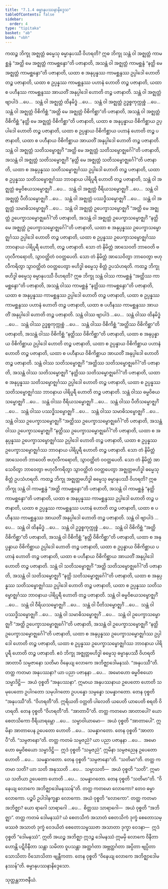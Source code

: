 ```yaml
---
title: "7.1.4 ဓမ္မာနုပဿနာနိဒ္ဒေသ"
tableOfContents: false
sidebar:
  order: 4
type: "tipitaka"
basket: "ab"
book: "vbh"
---
```



<DynamicBreadcrumb />

<Division number="367" book="vbh">

<Paragraph number="1356" book="vbh">
ကထဉ္စ ဘိက္ခု အဇ္ဈတ္တံ ဓမ္မေသု ဓမ္မာနုပဿီ ဝိဟရတိ? ဣဓ ဘိက္ခု သန္တံ ဝါ အဇ္ဈတ္တံ ကာမစ္ဆန္ဒံ “အတ္ထိ မေ အဇ္ဈတ္တံ ကာမစ္ဆန္ဒော”တိ ပဇာနာတိ, အသန္တံ ဝါ အဇ္ဈတ္တံ ကာမစ္ဆန္ဒံ “နတ္ထိ မေ အဇ္ဈတ္တံ ကာမစ္ဆန္ဒော”တိ ပဇာနာတိ, ယထာ စ အနုပ္ပန္နဿ ကာမစ္ဆန္ဒဿ ဥပ္ပါဒေါ ဟောတိ တဉ္စ ပဇာနာတိ, ယထာ စ ဥပ္ပန္နဿ ကာမစ္ဆန္ဒဿ ပဟာနံ ဟောတိ တဉ္စ ပဇာနာတိ, ယထာ စ ပဟီနဿ ကာမစ္ဆန္ဒဿ အာယတိံ အနုပ္ပါဒေါ ဟောတိ တဉ္စ ပဇာနာတိ. သန္တံ ဝါ အဇ္ဈတ္တံ ဗျာပါဒံ …ပေ…  သန္တံ ဝါ အဇ္ဈတ္တံ ထိနမိဒ္ဓံ …ပေ…  သန္တံ ဝါ အဇ္ဈတ္တံ ဥဒ္ဓစ္စကုက္ကုစ္စံ …ပေ…  သန္တံ ဝါ အဇ္ဈတ္တံ ဝိစိကိစ္ဆံ “အတ္ထိ မေ အဇ္ဈတ္တံ ဝိစိကိစ္ဆာ”တိ ပဇာနာတိ, အသန္တံ ဝါ အဇ္ဈတ္တံ ဝိစိကိစ္ဆံ “နတ္ထိ မေ အဇ္ဈတ္တံ ဝိစိကိစ္ဆာ”တိ ပဇာနာတိ, ယထာ စ အနုပ္ပန္နာယ ဝိစိကိစ္ဆာယ ဥပ္ပါဒေါ ဟောတိ တဉ္စ ပဇာနာတိ, ယထာ စ ဥပ္ပန္နာယ ဝိစိကိစ္ဆာယ ပဟာနံ ဟောတိ တဉ္စ ပဇာနာတိ, ယထာ စ ပဟီနာယ ဝိစိကိစ္ဆာယ အာယတိံ အနုပ္ပါဒေါ ဟောတိ တဉ္စ ပဇာနာတိ.
</Paragraph>

<Paragraph number="1357" book="vbh">
သန္တံ ဝါ အဇ္ဈတ္တံ သတိသမ္ဗောဇ္ဈင်္ဂံ “အတ္ထိ မေ အဇ္ဈတ္တံ သတိသမ္ဗောဇ္ဈင်္ဂေါ”တိ ပဇာနာတိ, အသန္တံ ဝါ အဇ္ဈတ္တံ သတိသမ္ဗောဇ္ဈင်္ဂံ “နတ္ထိ မေ အဇ္ဈတ္တံ သတိသမ္ဗောဇ္ဈင်္ဂေါ”တိ ပဇာနာတိ, ယထာ စ အနုပ္ပန္နဿ သတိသမ္ဗောဇ္ဈင်္ဂဿ ဥပ္ပါဒေါ ဟောတိ တဉ္စ ပဇာနာတိ, ယထာ စ ဥပ္ပန္နဿ သတိသမ္ဗောဇ္ဈင်္ဂဿ ဘာဝနာယ ပါရိပူရီ ဟောတိ တဉ္စ ပဇာနာတိ, သန္တံ ဝါ အဇ္ဈတ္တံ ဓမ္မဝိစယသမ္ဗောဇ္ဈင်္ဂံ …ပေ…  သန္တံ ဝါ အဇ္ဈတ္တံ ဝီရိယသမ္ဗောဇ္ဈင်္ဂံ …ပေ…  သန္တံ ဝါ အဇ္ဈတ္တံ ပီတိသမ္ဗောဇ္ဈင်္ဂံ …ပေ…  သန္တံ ဝါ အဇ္ဈတ္တံ ပဿဒ္ဓိသမ္ဗောဇ္ဈင်္ဂံ …ပေ…  သန္တံ ဝါ အဇ္ဈတ္တံ သမာဓိသမ္ဗောဇ္ဈင်္ဂံ …ပေ…  သန္တံ ဝါ အဇ္ဈတ္တံ ဥပေက္ခာသမ္ဗောဇ္ဈင်္ဂံ “အတ္ထိ မေ အဇ္ဈတ္တံ ဥပေက္ခာသမ္ဗောဇ္ဈင်္ဂေါ”တိ ပဇာနာတိ, အသန္တံ ဝါ အဇ္ဈတ္တံ ဥပေက္ခာသမ္ဗောဇ္ဈင်္ဂံ “နတ္ထိ မေ အဇ္ဈတ္တံ ဥပေက္ခာသမ္ဗောဇ္ဈင်္ဂေါ”တိ ပဇာနာတိ, ယထာ စ အနုပ္ပန္နဿ ဥပေက္ခာသမ္ဗောဇ္ဈင်္ဂဿ ဥပ္ပါဒေါ ဟောတိ တဉ္စ ပဇာနာတိ, ယထာ စ ဥပ္ပန္နဿ ဥပေက္ခာသမ္ဗောဇ္ဈင်္ဂဿ ဘာဝနာယ ပါရိပူရီ ဟောတိ, တဉ္စ ပဇာနာတိ. သော တံ နိမိတ္တံ အာသေဝတိ ဘာဝေတိ ဗဟုလီကရောတိ, သွာဝတ္ထိတံ ဝဝတ္ထပေတိ. သော တံ နိမိတ္တံ အာသေဝိတွာ ဘာဝေတွာ ဗဟုလီကရိတွာ သွာဝတ္ထိတံ ဝဝတ္ထပေတွာ ဗဟိဒ္ဓါ ဓမ္မေသု စိတ္တံ ဥပသံဟရတိ.
</Paragraph>

<Paragraph number="1358" book="vbh">
ကထဉ္စ ဘိက္ခု ဗဟိဒ္ဓါ ဓမ္မေသု ဓမ္မာနုပဿီ ဝိဟရတိ? ဣဓ ဘိက္ခု သန္တံ ဝါဿ ကာမစ္ဆန္ဒံ “အတ္ထိဿ ကာမစ္ဆန္ဒော”တိ ပဇာနာတိ, အသန္တံ ဝါဿ ကာမစ္ဆန္ဒံ “နတ္ထိဿ ကာမစ္ဆန္ဒော”တိ ပဇာနာတိ, ယထာ စ အနုပ္ပန္နဿ ကာမစ္ဆန္ဒဿ ဥပ္ပါဒေါ ဟောတိ တဉ္စ ပဇာနာတိ, ယထာ စ ဥပ္ပန္နဿ ကာမစ္ဆန္ဒဿ ပဟာနံ ဟောတိ တဉ္စ ပဇာနာတိ, ယထာ စ ပဟီနဿ ကာမစ္ဆန္ဒဿ အာယတိံ အနုပ္ပါဒေါ ဟောတိ တဉ္စ ပဇာနာတိ. သန္တံ ဝါဿ ဗျာပါဒံ …ပေ…  သန္တံ ဝါဿ ထိနမိဒ္ဓံ …ပေ…  သန္တံ ဝါဿ ဥဒ္ဓစ္စကုက္ကုစ္စံ …ပေ…  သန္တံ ဝါဿ ဝိစိကိစ္ဆံ “အတ္ထိဿ ဝိစိကိစ္ဆာ”တိ ပဇာနာတိ, အသန္တံ ဝါဿ ဝိစိကိစ္ဆံ “နတ္ထိဿ ဝိစိကိစ္ဆာ”တိ ပဇာနာတိ, ယထာ စ အနုပ္ပန္နာယ ဝိစိကိစ္ဆာယ ဥပ္ပါဒေါ ဟောတိ တဉ္စ ပဇာနာတိ, ယထာ စ ဥပ္ပန္နာယ ဝိစိကိစ္ဆာယ ပဟာနံ ဟောတိ တဉ္စ ပဇာနာတိ, ယထာ စ ပဟီနာယ ဝိစိကိစ္ဆာယ အာယတိံ အနုပ္ပါဒေါ ဟောတိ တဉ္စ ပဇာနာတိ.
</Paragraph>

<Paragraph number="1359" book="vbh">
သန္တံ ဝါဿ သတိသမ္ဗောဇ္ဈင်္ဂံ “အတ္ထိဿ သတိသမ္ဗောဇ္ဈင်္ဂေါ”တိ ပဇာနာတိ, အသန္တံ ဝါဿ သတိသမ္ဗောဇ္ဈင်္ဂံ “နတ္ထိဿ သတိသမ္ဗောဇ္ဈင်္ဂေါ”တိ ပဇာနာတိ, ယထာ စ အနုပ္ပန္နဿ သတိသမ္ဗောဇ္ဈင်္ဂဿ ဥပ္ပါဒေါ ဟောတိ တဉ္စ ပဇာနာတိ, ယထာ စ ဥပ္ပန္နဿ သတိသမ္ဗောဇ္ဈင်္ဂဿ ဘာဝနာယ ပါရိပူရီ ဟောတိ တဉ္စ ပဇာနာတိ. သန္တံ ဝါဿ ဓမ္မဝိစယသမ္ဗောဇ္ဈင်္ဂံ …ပေ…  သန္တံ ဝါဿ ဝီရိယသမ္ဗောဇ္ဈင်္ဂံ …ပေ…  သန္တံ ဝါဿ ပီတိသမ္ဗောဇ္ဈင်္ဂံ …ပေ…  သန္တံ ဝါဿ ပဿဒ္ဓိသမ္ဗောဇ္ဈင်္ဂံ …ပေ…  သန္တံ ဝါဿ သမာဓိသမ္ဗောဇ္ဈင်္ဂံ …ပေ…  သန္တံ ဝါဿ ဥပေက္ခာသမ္ဗောဇ္ဈင်္ဂံ “အတ္ထိဿ ဥပေက္ခာသမ္ဗောဇ္ဈင်္ဂေါ”တိ ပဇာနာတိ, အသန္တံ ဝါဿ ဥပေက္ခာသမ္ဗောဇ္ဈင်္ဂံ “နတ္ထိဿ ဥပေက္ခာသမ္ဗောဇ္ဈင်္ဂေါ”တိ ပဇာနာတိ, ယထာ စ အနုပ္ပန္နဿ ဥပေက္ခာသမ္ဗောဇ္ဈင်္ဂဿ ဥပ္ပါဒေါ ဟောတိ တဉ္စ ပဇာနာတိ, ယထာ စ ဥပ္ပန္နဿ ဥပေက္ခာသမ္ဗောဇ္ဈင်္ဂဿ ဘာဝနာယ ပါရိပူရီ ဟောတိ တဉ္စ ပဇာနာတိ. သော တံ နိမိတ္တံ အာသေဝတိ ဘာဝေတိ ဗဟုလီကရောတိ, သွာဝတ္ထိတံ ဝဝတ္ထပေတိ. သော တံ နိမိတ္တံ အာသေဝိတွာ ဘာဝေတွာ ဗဟုလီကရိတွာ သွာဝတ္ထိတံ ဝဝတ္ထပေတွာ အဇ္ဈတ္တဗဟိဒ္ဓါ ဓမ္မေသု စိတ္တံ ဥပသံဟရတိ.
</Paragraph>

<Paragraph number="1360" book="vbh">
ကထဉ္စ ဘိက္ခု အဇ္ဈတ္တဗဟိဒ္ဓါ ဓမ္မေသု ဓမ္မာနုပဿီ ဝိဟရတိ? ဣဓ ဘိက္ခု သန္တံ ဝါ ကာမစ္ဆန္ဒံ “အတ္ထိ ကာမစ္ဆန္ဒော”တိ ပဇာနာတိ, အသန္တံ ဝါ ကာမစ္ဆန္ဒံ “နတ္ထိ ကာမစ္ဆန္ဒော”တိ ပဇာနာတိ, ယထာ စ အနုပ္ပန္နဿ ကာမစ္ဆန္ဒဿ ဥပ္ပါဒေါ ဟောတိ တဉ္စ ပဇာနာတိ, ယထာ စ ဥပ္ပန္နဿ ကာမစ္ဆန္ဒဿ ပဟာနံ ဟောတိ တဉ္စ ပဇာနာတိ, ယထာ စ ပဟီနဿ ကာမစ္ဆန္ဒဿ အာယတိံ အနုပ္ပါဒေါ ဟောတိ တဉ္စ ပဇာနာတိ. သန္တံ ဝါ ဗျာပါဒံ …ပေ…  သန္တံ ဝါ ထိနမိဒ္ဓံ …ပေ…  သန္တံ ဝါ ဥဒ္ဓစ္စကုက္ကုစ္စံ …ပေ…  သန္တံ ဝါ ဝိစိကိစ္ဆံ “အတ္ထိ ဝိစိကိစ္ဆာ”တိ ပဇာနာတိ, အသန္တံ ဝါ ဝိစိကိစ္ဆံ “နတ္ထိ ဝိစိကိစ္ဆာ”တိ ပဇာနာတိ, ယထာ စ အနုပ္ပန္နာယ ဝိစိကိစ္ဆာယ ဥပ္ပါဒေါ ဟောတိ တဉ္စ ပဇာနာတိ, ယထာ စ ဥပ္ပန္နာယ ဝိစိကိစ္ဆာယ ပဟာနံ ဟောတိ တဉ္စ ပဇာနာတိ, ယထာ စ ပဟီနာယ ဝိစိကိစ္ဆာယ အာယတိံ အနုပ္ပါဒေါ ဟောတိ တဉ္စ ပဇာနာတိ.
</Paragraph>

<Paragraph number="1361" book="vbh">
သန္တံ ဝါ သတိသမ္ဗောဇ္ဈင်္ဂံ “အတ္ထိ သတိသမ္ဗောဇ္ဈင်္ဂေါ”တိ ပဇာနာတိ, အသန္တံ ဝါ သတိသမ္ဗောဇ္ဈင်္ဂံ “နတ္ထိ သတိသမ္ဗောဇ္ဈင်္ဂေါ”တိ ပဇာနာတိ, ယထာ စ အနုပ္ပန္နဿ သတိသမ္ဗောဇ္ဈင်္ဂဿ ဥပ္ပါဒေါ ဟောတိ တဉ္စ ပဇာနာတိ, ယထာ စ ဥပ္ပန္နဿ သတိသမ္ဗောဇ္ဈင်္ဂဿ ဘာဝနာယ ပါရိပူရီ ဟောတိ တဉ္စ ပဇာနာတိ. သန္တံ ဝါ ဓမ္မဝိစယသမ္ဗောဇ္ဈင်္ဂံ …ပေ…  သန္တံ ဝါ ဝီရိယသမ္ဗောဇ္ဈင်္ဂံ …ပေ…  သန္တံ ဝါ ပီတိသမ္ဗောဇ္ဈင်္ဂံ …ပေ…  သန္တံ ဝါ ပဿဒ္ဓိသမ္ဗောဇ္ဈင်္ဂံ …ပေ…  သန္တံ ဝါ သမာဓိသမ္ဗောဇ္ဈင်္ဂံ …ပေ…  သန္တံ ဝါ ဥပေက္ခာသမ္ဗောဇ္ဈင်္ဂံ “အတ္ထိ ဥပေက္ခာသမ္ဗောဇ္ဈင်္ဂေါ”တိ ပဇာနာတိ, အသန္တံ ဝါ ဥပေက္ခာသမ္ဗောဇ္ဈင်္ဂံ “နတ္ထိ ဥပေက္ခာသမ္ဗောဇ္ဈင်္ဂေါ”တိ ပဇာနာတိ, ယထာ စ အနုပ္ပန္နဿ ဥပေက္ခာသမ္ဗောဇ္ဈင်္ဂဿ ဥပ္ပါဒေါ ဟောတိ တဉ္စ ပဇာနာတိ, ယထာ စ ဥပ္ပန္နဿ ဥပေက္ခာသမ္ဗောဇ္ဈင်္ဂဿ ဘာဝနာယ ပါရိပူရီ ဟောတိ တဉ္စ ပဇာနာတိ. ဧဝံ ဘိက္ခု အဇ္ဈတ္တဗဟိဒ္ဓါ ဓမ္မေသု ဓမ္မာနုပဿီ ဝိဟရတိ အာတာပီ သမ္ပဇာနော သတိမာ ဝိနေယျ လောကေ အဘိဇ္ဈာဒေါမနဿံ.
</Paragraph>

</Division>
<Division number="368" book="vbh">

<Paragraph number="1362" book="vbh">
“အနုပဿီ”တိ. တတ္ထ ကတမာ အနုပဿနာ? ယာ ပညာ ပဇာနနာ …ပေ…  အမောဟော ဓမ္မဝိစယော သမ္မာဒိဋ္ဌိ—  အယံ ဝုစ္စတိ “အနုပဿနာ”. ဣမာယ အနုပဿနာယ ဥပေတော ဟောတိ သမုပေတော ဥပါဂတော သမုပါဂတော ဥပပန္နော သမ္ပန္နော သမန္နာဂတော. တေန ဝုစ္စတိ “အနုပဿီ”တိ.
</Paragraph>

</Division>
<Division number="369" book="vbh">

<Paragraph number="1363" book="vbh">
“ဝိဟရတီ”တိ. ဣရိယတိ ဝတ္တတိ ပါလေတိ ယပေတိ ယာပေတိ စရတိ ဝိဟရတိ. တေန ဝုစ္စတိ “ဝိဟရတီ”တိ.
</Paragraph>

</Division>
<Division number="370" book="vbh">

<Paragraph number="1364" book="vbh">
“အာတာပီ”တိ. တတ္ထ ကတမော အာတာပေါ? ယော စေတသိကော ဝီရိယာရမ္ဘော …ပေ…  သမ္မာဝါယာမော—  အယံ ဝုစ္စတိ “အာတာပေါ”. ဣမိနာ အာတာပေန ဥပေတော ဟောတိ …ပေ…  သမန္နာဂတော. တေန ဝုစ္စတိ “အာတာပီ”တိ.
</Paragraph>

</Division>
<Division number="371" book="vbh">

<Paragraph number="1365" book="vbh">
“သမ္ပဇာနော”တိ. တတ္ထ ကတမံ သမ္ပဇညံ? ယာ ပညာ ပဇာနနာ …ပေ…  အမောဟော ဓမ္မဝိစယော သမ္မာဒိဋ္ဌိ—  ဣဒံ ဝုစ္စတိ “သမ္ပဇညံ”. ဣမိနာ သမ္ပဇညေန ဥပေတော ဟောတိ …ပေ…  သမန္နာဂတော. တေန ဝုစ္စတိ “သမ္ပဇာနော”တိ.
</Paragraph>

</Division>
<Division number="372" book="vbh">

<Paragraph number="1366" book="vbh">
“သတိမာ”တိ. တတ္ထ ကတမာ သတိ? ယာ သတိ အနုဿတိ …ပေ…  သမ္မာသတိ—  အယံ ဝုစ္စတိ “သတိ”. ဣမာယ သတိယာ ဥပေတော ဟောတိ …ပေ…  သမန္နာဂတော. တေန ဝုစ္စတိ “သတိမာ”တိ.
</Paragraph>

</Division>
<Division number="373" book="vbh">

<Paragraph number="1367" book="vbh">
“ဝိနေယျ လောကေ အဘိဇ္ဈာဒေါမနဿန်”တိ. တတ္ထ ကတမော လောကော? တေဝ ဓမ္မာ လောကော. ပဉ္စပိ ဥပါဒါနက္ခန္ဓာ လောကော. အယံ ဝုစ္စတိ “လောကော”. တတ္ထ ကတမာ အဘိဇ္ဈာ? ယော ရာဂေါ သာရာဂေါ …ပေ…  စိတ္တဿ သာရာဂေါ—  အယံ ဝုစ္စတိ “အဘိဇ္ဈာ”. တတ္ထ ကတမံ ဒေါမနဿံ? ယံ စေတသိကံ အသာတံ စေတသိကံ ဒုက္ခံ စေတောသမ္ဖဿဇံ အသာတံ ဒုက္ခံ ဝေဒယိတံ စေတောသမ္ဖဿဇာ အသာတာ ဒုက္ခာ ဝေဒနာ—  ဣဒံ ဝုစ္စတိ “ဒေါမနဿံ”. ဣတိ အယဉ္စ အဘိဇ္ဈာ ဣဒဉ္စ ဒေါမနဿံ ဣမမှိ လောကေ ဝိနီတာ ဟောန္တိ ပဋိဝိနီတာ သန္တာ သမိတာ ဝူပသန္တာ အတ္ထင်္ဂတာ အဗ္ဘတ္ထင်္ဂတာ အပ္ပိတာ ဗျပ္ပိတာ သောသိတာ ဝိသောသိတာ ဗျန္တီကတာ. တေန ဝုစ္စတိ “ဝိနေယျ လောကေ အဘိဇ္ဈာဒေါမနဿန်”တိ.

</Paragraph>
</Division>

<Paragraph number="1368" type="center" book="vbh">
ဓမ္မာနုပဿနာနိဒ္ဒေသော.

  
သုတ္တန္တဘာဇနီယံ.
</Paragraph>